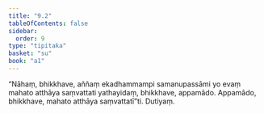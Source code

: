 ```yaml
---
title: "9.2"
tableOfContents: false
sidebar:
  order: 9
type: "tipitaka"
basket: "su"
book: "a1"
---
```



<DynamicBreadcrumb />

<Division number="83" book="a1" bookNo="15" page="14">

<Paragraph number="175" book="a1">
“Nāhaṃ, bhikkhave, aññaṃ ekadhammampi samanupassāmi yo evaṃ mahato atthāya saṃvattati yathayidaṃ, bhikkhave, appamādo. Appamādo, bhikkhave, mahato atthāya saṃvattatī”ti.

</Paragraph>
</Division>

<Paragraph number="176" type="center" book="a1">
Dutiyaṃ.
</Paragraph>